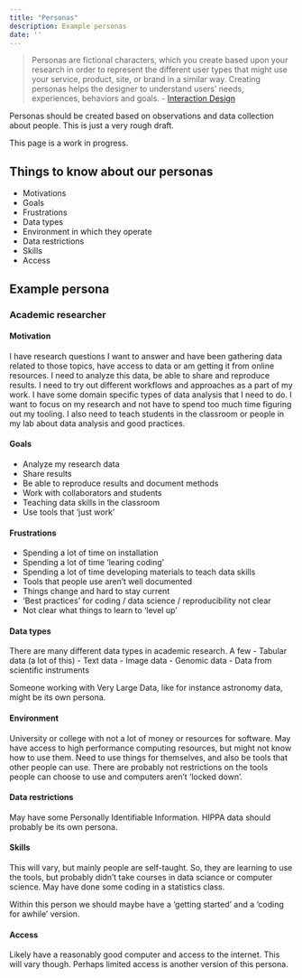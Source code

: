 ```yaml
---
title: "Personas"
description: Example personas
date: ''
---
```


> Personas are fictional characters, which you create based upon your research in order to represent the different user types that might use your service, product, site, or brand in a similar way. Creating personas helps the designer to understand users’ needs, experiences, behaviors and goals. - [Interaction Design](https://www.interaction-design.org/literature/topics/personas#:~:text=Personas%20are%20fictional%20characters%2C%20which,%2C%20experiences%2C%20behaviors%20and%20goals)

Personas should be created based on observations and data collection about people. This is just a very rough draft.

This page is a work in progress.

## Things to know about our personas

- Motivations 
- Goals
- Frustrations
- Data types
- Environment in which they operate
- Data restrictions
- Skills
- Access

## Example persona

### Academic researcher

#### Motivation

I have research questions I want to answer and have been gathering data related to those topics, have access to data
or am getting it from online resources. I need to analyze this data, be able to share and reproduce results. I need 
to try out different workflows and approaches as a part of my work. I have some domain specific types of data 
analysis that I need to do. I want to focus on my research and not have to spend too much time figuring out 
my tooling. I also need to teach students in the classroom or people in my lab about data analysis and good practices.

#### Goals

- Analyze my research data
- Share results 
- Be able to reproduce results and document methods
- Work with collaborators and students
- Teaching data skills in the classroom
- Use tools that 'just work'

#### Frustrations

- Spending a lot of time on installation 
- Spending a lot of time 'learing coding'
- Spending a lot of time developing materials to teach data skills
- Tools that people use aren't well documented
- Things change and hard to stay current
- 'Best practices' for coding / data science / reproducibility not clear
- Not clear what things to learn to 'level up'

#### Data types

There are many different data types in academic research. A few
- Tabular data (a lot of this)
- Text data
- Image data
- Genomic data
- Data from scientific instruments 

Someone working with Very Large Data, like for instance astronomy data, might be its own persona.

#### Environment 

University or college with not a lot of money or resources for software. May have access to high performance 
computing resources, but might not know how to use them. Need to use things for themselves, and also be tools
that other people can use. There are probably not restrictions on the tools people can choose to use and computers 
aren't 'locked down'. 

#### Data restrictions

May have some Personally Identifiable Information. HIPPA data should probably be its own persona.

#### Skills

This will vary, but mainly people are self-taught. So, they are learning to use the tools, but probably 
didn't take courses in data sciance or computer science. May have done some coding in a statistics class.

Within this person we should maybe have a 'getting started' and a 'coding for awhile' version.

#### Access

Likely have a reasonably good computer and access to the internet. This will vary though. Perhaps limited access is
another version of this persona. 

